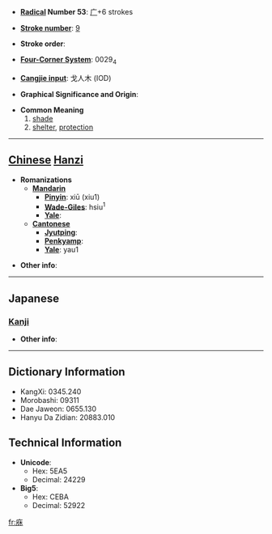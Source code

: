 * '''[[Wiktionary:Chinese radical index| Radical]] Number 53''': [[Wiktionary:Chinese radical index 广|广]]+6 strokes

* '''[[Wiktionary:Chinese total strokes index|Stroke number]]''': [[Wiktionary:Chinese total strokes index 9|9]]

* '''Stroke order''': 

* '''[[Wiktionary:Chinese four corner index|Four-Corner System]]''': 0029<sub>4</sub>

* '''[[Wiktionary:Chinese Cangjie index|Cangjie input]]''': 戈人木 (IOD)

* '''Graphical Significance and Origin''': 

* '''Common Meaning'''
*#[[shade]]
*# [[shelter]], [[protection]]


----

== [[Chinese]] [[Hanzi]] ==

* '''Romanizations'''
** '''[[Mandarin]]'''
*** '''[[Pinyin]]''': xiū (xiu1)
*** '''[[Wade-Giles]]''': hsiu<sup>1</sup>
*** '''[[Yale]]''': 
** '''[[Cantonese]]'''
*** '''[[Jyutping]]''':
*** '''[[Penkyamp]]''': 
*** '''[[Yale]]''': yau1

* '''Other info''': 

----

==Japanese==
===[[Kanji]]===
{{kanji|on readings=[[きゅう]] (kyū), [[く]] (ku)|kun readings=[[かげ]] (kage)}}

* '''Other info''':  

----

== Dictionary Information ==

* KangXi: 0345.240
* Morobashi: 09311
* Dae Jaweon: 0655.130
* Hanyu Da Zidian: 20883.010

== Technical Information ==

* '''Unicode''':
** Hex: 5EA5
** Decimal: 24229
* '''Big5''':
** Hex: CEBA
** Decimal: 52922

[[fr:庥]]